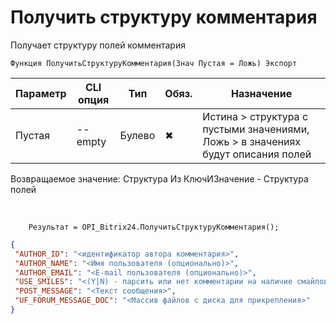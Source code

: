 ﻿---
sidebar_position: 9
---


# Получить структуру комментария
 Получает структуру полей комментария



`Функция ПолучитьСтруктуруКомментария(Знач Пустая = Ложь) Экспорт`

  | Параметр | CLI опция | Тип | Обяз. | Назначение |
  |-|-|-|-|-|
  | Пустая | --empty | Булево | &#x2716; | Истина > структура с пустыми значениями, Ложь > в значениях будут описания полей |

  
  Возвращаемое значение:   Структура Из КлючИЗначение - Структура полей

<br/>




```bsl title="Пример использования для 1С:Предприятие/OneScript"
    Результат = OPI_Bitrix24.ПолучитьСтруктуруКомментария();
```
    



```json title="Результат"
{
 "AUTHOR_ID": "<идентификатор автора комментария>",
 "AUTHOR_NAME": "<Имя пользователя (опционально)>",
 "AUTHOR_EMAIL": "<E-mail пользователя (опционально)>",
 "USE_SMILES": "<(Y|N) - парсить или нет комментарии на наличие смайлов>",
 "POST_MESSAGE": "<Текст сообщения>",
 "UF_FORUM_MESSAGE_DOC": "<Массив файлов с диска для прикрепления>"
}
```
